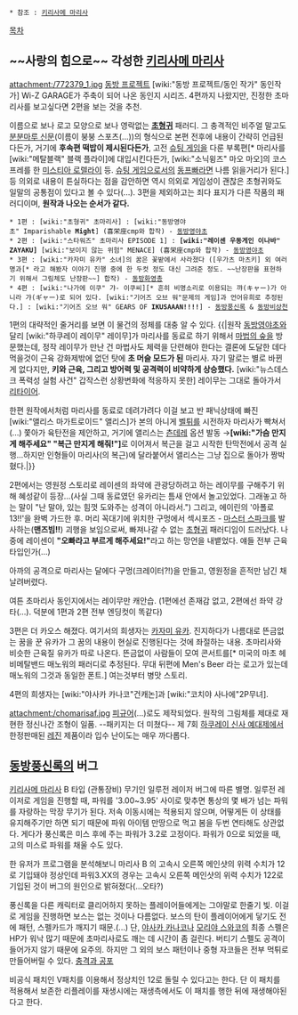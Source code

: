  * 참조 : [[키리사메 마리사]]

[[목차]]
== ~~사랑의 힘으로~~ 각성한 [[키리사메 마리사]] ==
attachment:/772379_1.jpg
[[동방 프로젝트]] [wiki:"동방 프로젝트/동인 작가" 동인작가] Wi-Z GARAGE가 주축이 되어 나온 동인지 시리즈. 4편까지 나왔지만, 진정한 초마리사를 보고싶다면 2편을 보는 것을 추천.

이름으로 보나 로고 모양으로 보나 영락없는 '''[[초형귀]]''' 패러디. 그 충격적인 비주얼 말고도 [[분분마루 신문]](이름이 붕붕 스포츠(...))의 형식으로 본편 전후에 내용이 간략히 언급된다든가, 거기에 '''후속편 떡밥이 제시된다든가''', 고전 [[슈팅 게임]]을 다룬 부록편[* 마리사를 [wiki:"메탈블랙" 블랙 플라이]에 대입시킨다든가, [wiki:"소닉윙즈" 마오 마오]의 코스프레를 한 [[미스티아 로렐라이]] 등. [[슈팅 게임]]으로서의 [[동프빠]]라면 나름 읽을거리가 된다.] 등 의외로 내용이 튼실하다는 점을 감안하면 역시 의외로 게임성이 괜찮은 초형귀와도 일말의 공통점이 있다고 볼 수 있다(...). 3편을 제외하고는 죄다 표지가 다른 작품의 패러디이며, '''원작과 나오는 순서가 같다.'''

 * 1편 : [wiki:"초형귀" 초마리사] : [wiki:"동방영야초" Imparishable '''Might'''] (喜栄座cmp와 합작) - [[동방영야초]]
 * 2편 : [wiki:"스타워즈" 초마리사 EPISODE 1] : '''[wiki:"레이센 우동게인 이나바" ZAYAKU]''' [wiki:"보이지 않는 위험" MENACE] (喜栄座cmp와 합작) - [[동방영야초]]
 * 3편 : [wiki:"카자미 유카" 소녀]의 꿈은 꽃밭에서 사라졌다 ([우가츠 마츠키] 외 여러명과[* 라고 해봤자 이야기 진행 중에 한 두컷 정도 대신 그려준 정도. ~~난장판을 표현하기 위해서 그림체도 난장판~~] 합작) - [[동방화영총]]
 * 4편 : [wiki:"나가에 이쿠" 갸- 이쿠씨][* 흔히 비명소리로 이용되는 꺄(キャー)가 아니라 갸(ギャー)로 되어 있다. [wiki:"기어즈 오브 워"문제의 게임]과 언어유희로 추정된다.] : [wiki:"기어즈 오브 워" GEARS OF '''IKUSAAAN!!!!'''] - [[동방풍신록]] & [[동방비상천]]

1편의 대략적인 줄거리를 보면 이 물건의 정체를 대충 알 수 있다.
{{|원작 [[동방영야초]]와 달리 [wiki:"하쿠레이 레이무" 레이무]가 마리사를 동료로 하기 위해서 [[마법의 숲]]을 방문했는데, 정작 레이무가 만난 건 마법사도 체력을 단련해야 한다는 결론에 도달한 데다 먹을것이 근육 강화제밖에 없던 탓에 '''초 머슬 모드가 된''' 마리사. 자기 말로는 별로 바뀐게 없다지만, '''키와 근육, 그리고 방어력 및 공격력이 비약하게 상승했다.''' [wiki:"뉴스데스크 폭력성 실험 사건" 갑작스런 상황변화에 적응하지 못한] 레이무는 그대로 돌아가서 [[리타이어]].

한편 원작에서처럼 마리사를 동료로 데려가려다 이걸 보고 반 패닉상태에 빠진 [wiki:"앨리스 마가트로이드" 앨리스]가 본의 아니게 [[벨튀]]를 시전하자 마리사가 빡쳐서(...) 쫓아가 육탄전을 제안하고, 거기에 앨리스는 [[츤데레]] 옵션 발동 →'''[wiki:"가슴 만지게 해주세요" "복근 만지게 해줘!"]'''로 이어져서 복근을 걸고 시작한 탄막전에서 공격 실행...하지만 인형들이 마리사(의 복근)에 달라붙어서 앨리스는 그냥 집으로 돌아가 짱박혔다.|}}

2편에서는 영원정 스토리로 레이센의 좌약에 관광당하려고 하는 레이무를 구해주기 위해 혜성같이 등장...(사실 그때 동료였던 유카리는 틈새 안에서 놀고있었다. 그래놓고 하는 말이 "난 말야, 있는 힘껏 도와주는 성격이 아니라서.") 그리고, 에이린의 '아폴로 13!!'을 완벽 가드한 후. 머리 꼭대기에 위치한 구멍에서 섹시포즈 - [[마스터 스파크]]를 발사하는('''맨즈빔!!''') 괴행을 보임으로써, 빠져나갈 수 없는 [[초형귀]] 패러디임이 드러났다.
나중에 레이센이 '''"오빠라고 부르게 해주세요!"'''라고 하는 망언을 내뱉었다. 얘들 전부 근육타입인가(...)

아까의 공격으로 마리사는 달에다 구멍(크레이터?!)을 만들고, 영원정을 흔적만 남긴 채 날려버렸다.

여튼 초마리사 동인지에서는 레이무만 캐안습. (1편에선 존재감 없고, 2편에선 좌약 강타(...). 덕분에 1편과 2편 전부 엔딩컷이 똑같다)

3편은 더 카오스 해졌다. 여기서의 희생자는 [[카자미 유카]]. 진지하다가 나름대로 뜬금없는 꿈을 꾼 유카가 그 꿈의 내용이 현실로 진행된다는 것에 좌절하는 내용. 초마리사와 비슷한 근육질 유카가 따로 나온다. 뜬금없이 사람들이 모여 콘서트를[* 미국의 마초 헤비메탈밴드 매노워의 패러디로 추정된다. 무대 뒤편에 Men's Beer 라는 로고가 있는데 매노워의 그것과 동일한 폰트.] 여는것부터 병맛 스토리. 

4편의 희생자는 [wiki:"야사카 카나코"건캐논]과 [wiki:"코치야 사나에"2P무녀].

attachment:/chomarisaf.jpg
[[피규어]](…)로도 제작되었다. 원작의 그림체를 제대로 재현한 정신나간 조형이 일품. --패키지는 더 미쳤다-- 제 7회 [[하쿠레이 신사 예대제]]에서 한정판매된 [[레진]] 제품이라 입수 난이도는 매우 까다롭다.

== [[동방풍신록]]의 버그 == 

[[키리사메 마리사]] B 타입 (관통장비) 무기인 일루전 레이저 버그에 따른 별명.
일루전 레이저로 게임을 진행할 때, 파워를 '3.00~3.95' 사이로 맞추면 통상의 몇 배가 넘는 파워를 자랑하는 막장 무기가 된다. 저속 이동시에는 적용되지 않으며, 어떻게든 이 상태를 유지해주기만 하면 되기 때문에 파워 아이템 만땅으로 먹고 봄을 두번 연타해도 상관없다. 게다가 풍신록은 미스 후에 주는 파워가 3.2로 고정이다. 파워가 0으로 되었을 때, 고의 미스로 파워를 채울 수도 있다.

한 유저가 프로그램을 분석해보니 마리사 B 의 고속시 오른쪽 메인샷의 위력 수치가 12로 기입돼야 정상인데 파워3.XX의 경우는 고속시 오른쪽 메인샷의 위력 수치가 122로 기입된 것이 버그의 원인으로 밝혀졌다(...오타?)

풍신록을 다른 캐릭터로 클리어하지 못하는 플레이어들에게는 그야말로 한줄기 빛. 이걸로 게임을 진행하면 보스는 없는 것이나 다름없다. 보스의 탄이 플레이어에게 닿기도 전에 패턴, 스펠카드가 깨지기 때문.(...) 단, [[야사카 카나코]]나 [[모리야 스와코]]의 최종 스펠은 HP가 워낙 많기 때문에 초마리사로도 깨는 데 시간이 좀 걸린다. 버티기 스펠도 공격이 들어가지 않기 때문에 요주의. 하지만 그 외의 보스 패턴이나 중형 자코들은 전부 먹튀로 만들어버릴 수 있다. [[충격과 공포]]

비공식 패치인 V패치를 이용해서 정상치인 12로 돌릴 수 있다고는 한다. 단 이 패치를 적용해서 보존한 리플레이를 재생시에는 재생측에서도 이 패치를 행한 뒤에 재생해야된다고 한다.
